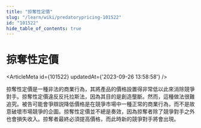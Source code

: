 ```yaml
---
title: "掠奪性定價"
slug: "/learn/wiki/predatorypricing-101522"
id: "101522"
hide_table_of_contents: true
---
```



# 掠奪性定價

<ArticleMeta id={101522} updatedAt={'2023-09-26 13:58:58'} />
<div className='border-solid border-b border-t-0 my-4 border-[var(--ifm-color-gray-300)]' />

掠奪性定價是一種非法的商業行為，其將產品的價格設置得非常低以此來消除競爭對手。掠奪性定價違反反托拉斯法，因為其目的是創造壟斷。然而，這種做法很難追究。被告可能會爭辯説降低價格是在競爭市場中一種正常的商業行為，而不是故意破壞市場競爭的企圖。掠奪性定價並不總是奏效，因為掠奪者除了競爭對手之外也會損失收入。掠奪者最終必須提高價格，而此時新的競爭對手將會出現。
